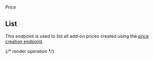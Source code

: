 ###### *Price*

## List

This endpoint is used to list all add-on prices created using the [price creation endpoint](../reference/create-price).

{/* render operation */}
